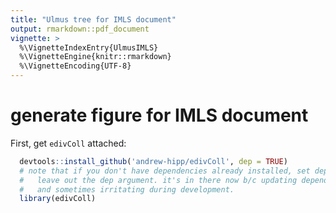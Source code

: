 ```yaml
---
title: "Ulmus tree for IMLS document"
output: rmarkdown::pdf_document
vignette: >
  %\VignetteIndexEntry{UlmusIMLS}
  %\VignetteEngine{knitr::rmarkdown}
  %\VignetteEncoding{UTF-8}
---
```

# generate figure for IMLS document
First, get `edivColl` attached:


```r
  devtools::install_github('andrew-hipp/edivColl', dep = TRUE)
  # note that if you don't have dependencies already installed, set dep = TRUE or
  #   leave out the dep argument. it's in there now b/c updating dependencies is enforced
  #   and sometimes irritating during development.
  library(edivColl)
```